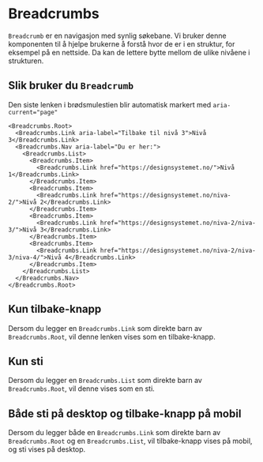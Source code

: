 

<Meta of={BreadcrumbsStories} />

# Breadcrumbs

`Breadcrumb` er en navigasjon med synlig søkebane. Vi bruker denne komponenten til å hjelpe brukerne å forstå hvor de er i en struktur, for eksempel på en nettside. Da kan de lettere bytte mellom de ulike nivåene i strukturen.

<Primary />
<Controls of={BreadcrumbsStories.Preview} />

## Slik bruker du `Breadcrumb`

Den siste lenken i brødsmulestien blir automatisk markert med `aria-current="page"`

```tsx
<Breadcrumbs.Root>
  <Breadcrumbs.Link aria-label="Tilbake til nivå 3">Nivå 3</Breadcrumbs.Link>
  <Breadcrumbs.Nav aria-label="Du er her:">
    <Breadcrumbs.List>
      <Breadcrumbs.Item>
        <Breadcrumbs.Link href="https://designsystemet.no/">Nivå 1</Breadcrumbs.Link>
      </Breadcrumbs.Item>
      <Breadcrumbs.Item>
        <Breadcrumbs.Link href="https://designsystemet.no/niva-2/">Nivå 2</Breadcrumbs.Link>
      </Breadcrumbs.Item>
      <Breadcrumbs.Item>
        <Breadcrumbs.Link href="https://designsystemet.no/niva-2/niva-3/">Nivå 3</Breadcrumbs.Link>
      </Breadcrumbs.Item>
      <Breadcrumbs.Item>
        <Breadcrumbs.Link href="https://designsystemet.no/niva-2/niva-3/niva-4/">Nivå 4</Breadcrumbs.Link>
      </Breadcrumbs.Item>
    </Breadcrumbs.List>
  </Breadcrumbs.Nav>
</Breadcrumbs.Root>
```

## Kun tilbake-knapp

Dersom du legger en `Breadcrumbs.Link` som direkte barn av `Breadcrumbs.Root`, vil denne lenken vises som en tilbake-knapp.

<Canvas of={BreadcrumbsStories.BackOnly} />

## Kun sti

Dersom du legger en `Breadcrumbs.List` som direkte barn av `Breadcrumbs.Root`, vil denne vises som en sti.

<Canvas of={BreadcrumbsStories.ListOnly} />

## Både sti på desktop og tilbake-knapp på mobil

Dersom du legger både en `Breadcrumbs.Link` som direkte barn av `Breadcrumbs.Root` og en `Breadcrumbs.List`, vil tilbake-knapp vises på mobil, og sti vises på desktop.

<Canvas of={BreadcrumbsStories.Preview} />
